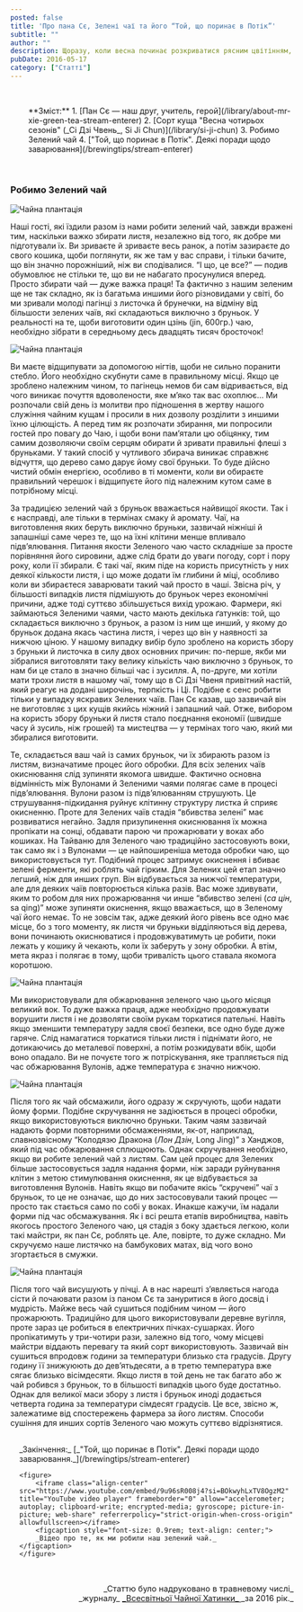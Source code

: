 ```yaml
---
posted: false
title: 'Про пана Сє, Зелені чаї та його “Той, що поринає в Потік”'
subtitle: ""
author: ""
description: Щоразу, коли весна починає розкриватися рясним цвітінням, Природа кличе нас до себе. Нам захотілося зібрати своїх гостей на чай і подивитися на перші зелені бростки в цьому році...
pubDate: 2016-05-17
category: ["Статті"]
---
```


<p>&nbsp;</p>

<section style="padding-left: 2rem;">
**Зміст:**
1. [Пан Сє — наш друг, учитель, герой](/library/about-mr-xie-green-tea-stream-enterer)
2. [Сорт куща "Весна чотирьох сезонів" (_Сі Дзі Чвень_, Si Ji Chun)](/library/si-ji-chun)
3. Робимо Зелений чай
4. ["Той, що поринає в Потік". Деякі поради щодо заварювання](/brewingtips/stream-enterer)
</section>

<p>&nbsp;</p>

### Робимо Зелений чай

<Image class="float-left" src={Image1} alt="Чайна плантація" />

Наші гості, які їздили разом із нами робити зелений чай, завжди вражені тим, наскільки важко збирати листя, незалежно від того, як добре ми підготували їх. Ви зриваєте й зриваєте весь ранок, а потім зазираєте до свого кошика, щоби поглянути, як же там у вас справи, і тільки бачите, що він значно порожніший, ніж ви сподівалися. “І що, це все?” — подив обумовлює не стільки те, що ви не набагато просунулися вперед. Просто збирати чай — дуже важка праця! Та фактично з нашим зеленим ще не так складно, як із багатьма иншими його різновидами у світі, бо ми зривали молоді пагінці з листочка й брунечки, на відміну від більшости зелених чаїв, які складаються виключно з бруньок. У реальності на те, щоби виготовити один цзінь (jin, 600гр.) чаю, необхідно зібрати в середньому десь двадцять тисяч бросточок!

<Image class="float-right" src={Image2} alt="Чайна плантація" />

Ви маєте відщипувати за допомогою нігтів, щоби не сильно поранити стебло. Його необхідно скубнути саме в правильному місці. Якщо це зроблено належним чином, то пагінець немов би сам відривається, від чого виникає почуття вдоволености, яке м’яко так вас охоплює... Ми розпочали свій день із молитви про підношення в жертву нашого служіння чайним кущам і просили в них дозволу розділити з иншими їхню цілющість. А перед тим як розпочати збирання, ми попросили гостей про повагу до Чаю, і щоби вони пам’ятали цю обіцянку, тим самим дозволяючи своїм серцям обирати й зривати правильні флеші з бруньками. У такий спосіб у чутливого збирача виникає справжнє відчуття, що дерево само дарує йому свої бруньки. То буде дійсно чистий обмін енергією, особливо в ті моменти, коли ви обираєте правильний черешок і відщипуєте його під належним кутом саме в потрібному місці.

За традицією зелений чай з бруньок вважається найвищої якости. Так і є насправді, але тільки в термінах смаку й аромату. Чаї, на виготовлення яких беруть виключно бруньки, зазвичай ніжніші й запашніші саме через те, що на їхні клітини менше впливало підв’ялювання. Питання якости Зеленого чаю часто складніше за просте порівняння його сировини, адже слід брати до уваги погоду, сорт і пору року, коли її збирали. Є такі чаї, яким піде на користь присутність у них деякої кількости листя, і що може додати їм глибини й міці, особливо коли ви збираєтеся заварювати такий чай просто в чаші. Звісна річ, у більшості випадків листя підмішують до бруньок через економічні причини, адже тоді суттєво збільшується вихід урожаю. Фармери, які займаються Зеленими чаями, часто мають декілька ґатунків: той, що складається виключно з бруньок, а разом із ним ще инший, у якому до бруньок додана якась частина листя, і через що він у наявності за нижчою ціною. У нашому випадку вибір було зроблено на користь збору з бруньки й листочка в силу двох основних причин: по-перше, якби ми зібралися виготовляти таку велику кількість чаю виключно з бруньок, то нам би це стало в значно більші час і зусилля. А, по-друге, ми хотіли мати трохи листя в нашому чаї, тому що в Сі Дзі Чвеня привітний настій, який реагує на додані широчінь, терпкість і Ці. Подібне є сенс робити тільки у випадку яскравих Зелених чаїв. Пан Сє казав, що зазвичай він не виготовляє з цих кущів якийсь ніжний і запашний чай. Отже, вибором на користь збору бруньки й листя стало поєднання економії (швидше часу й зусиль, ніж грошей) та мистецтва — у термінах того чаю, який ми збиралися виготовити.

Те, складається ваш чай із самих бруньок, чи їх збирають разом із листям, визначатиме процес його обробки. Для всіх зелених чаїв окиснювання слід зупиняти якомога швидше. Фактично основна відмінність між Вулонами й Зеленими чаями полягає саме в процесі підв’ялювання. Вулони разом із підв’ялюванням струшують. Це струшування-підкидання руйнує клітинну структуру листка й сприяє окисненню. Проте для Зелених чаїв стадія “вбивства зелені” має розвиватися негайно. Задля призупинення окиснювання їх можна пропікати на сонці, обдавати парою чи прожарювати у воках або кошиках. На Тайваню для Зеленого чаю традиційно застосовують воки, так само як і з Вулонами — це найпоширеніша метода обробки чаю, що використовується тут. Подібний процес затримує окиснення і вбиває зелені ферменти, які роблять чай гірким. Для Зелених цей етап значно легший, ніж для инших груп. Він відбувається за нижчої температури, але для деяких чаїв повторюється кілька разів. Вас може здивувати, яким то робом для них прожарювання чи инше “вбивство зелені (_са цін_, sa qing)” може зупиняти окиснення, якщо вважається, що в Зеленому чаї його немає. То не зовсім так, адже деякий його рівень все одно має місце, бо з того моменту, як листя чи бруньки відділяються від дерева, вони починають окиснюватися і продовжуватимуть це робити, поки лежать у кошику й чекають, коли їх заберуть у зону обробки. А втім, мета якраз і полягає в тому, щоби тривалість цього ставала якомога коротшою.

<Image class="float-left" src={Image3} alt="Чайна плантація" />

Ми використовували для обжарювання зеленого чаю цього місяця великий вок. То дуже важка праця, адже необхідно продовжувати ворушити листя і не дозволяти своїм рукам торкатися пательні. Навіть якщо зменшити температуру задля своєї безпеки, все одно буде дуже гаряче. Слід намагатися торкатися тільки листя і піднімати його, не дотикаючись до металевої поверхні, а потім розкидувати вбік, щоби воно опадало. Ви не почуєте того ж потріскування, яке трапляється під час обжарювання Вулонів, адже температура є значно нижчою.

<Image class="float-right" src={Image4} alt="Чайна плантація" />

Після того як чай обсмажили, його одразу ж скручують, щоби надати йому форми. Подібне скручування не задіюється в процесі обробки, якщо використовуються виключно бруньки. Таким чаям зазвичай надають форми повторними обсмаженнями, як-от, наприклад, славнозвісному “Колодязю Дракона (_Лон Дзін_, Long Jing)” з Ханджов, який під час обжарювання сплющюють. Однак скручування необхідно, якщо ви робите зелений чай з листям. Сам цей процес для Зелених більше застосовується задля надання форми, ніж заради руйнування клітин з метою стимулювання окиснення, як це відбувається за виготовлення Вулонів. Навіть якщо ви побачите якісь “скручені” чаї з бруньок, то це не означає, що до них застосовували такий процес — просто так стається само по собі у воках. Инакше кажучи, їм надали форми під час обсмажування. Як і всі решта етапів виробництва, навіть якогось простого Зеленого чаю, ця стадія з боку здається легкою, коли такі майстри, як пан Сє, роблять це. Але, повірте, то дуже складно. Ми скручуємо наше листячко на бамбукових матах, від чого воно згортається в смужки.

<Image class="float-left" src={Image5} alt="Чайна плантація" />

Після того чай висушують у пічці. А в нас нарешті з’являється нагода сісти й почаювати разом із паном Сє та зануритися в його досвід і мудрість. Майже весь чай сушиться подібним чином — його прожарюють. Традиційно для цього використовували деревне вугілля, проте зараз це робиться в електричних пічках-сушарках. Його пропікатимуть у три-чотири рази, залежно від того, чому місцеві майстри віддають перевагу та який сорт використовують. Зазвичай він сушиться впродовж години за температури близько ста градусів. Другу годину її знижуюють до дев’ятьдесяти, а в третю температура вже сягає близько вісімдесяти. Якщо листя в той день не так багато або ж чай робився з бруньок, то в більшості випадків цього буде достатньо. Однак для великої маси збору з листя і бруньок иноді додається четверта година за температури сімдесят градусів. Це все, звісно ж, залежатиме від спостережень фармера за його листям. Способи сушіння для инших сортів Зеленого чаю можуть суттєво відрізнятися.

<section style="padding: 1rem 0 0 1rem;">
_Закінчення:_ [_"Той, що поринає в Потік". Деякі поради щодо заварювання._](/brewingtips/stream-enterer)

    <figure>
        <iframe class="align-center" src="https://www.youtube.com/embed/9u96sR008j4?si=BOkwyhLxTV8OgzM2" title="YouTube video player" frameborder="0" allow="accelerometer; autoplay; clipboard-write; encrypted-media; gyroscope; picture-in-picture; web-share" referrerpolicy="strict-origin-when-cross-origin" allowfullscreen></iframe>
        <figcaption style="font-size: 0.9rem; text-align: center;">
        _Відео про те, як ми робили наш зелений чай._
    </figcaption>
    </figure>
</section>

<p>&nbsp;</p>
<p align="right" style="font-size: 0.9rem;">_Статтю було надруковано в травневому числі_<br />_журналу_ <a title="globalteahut.org" href="http://www.globalteahut.org/" target="blank" rel="noopener">_Всесвітньої Чайної Хатинки_ </a>_за 2016 рік._</p>